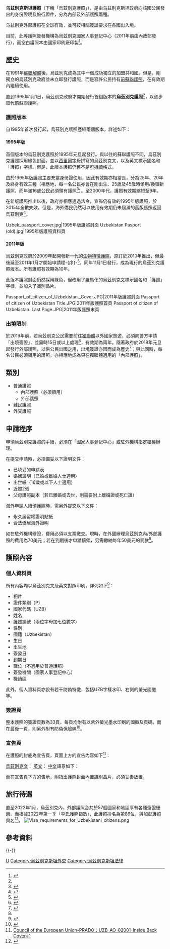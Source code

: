 {{Infobox Identity document
| document_name       = 乌兹别克斯坦護照
| image               = Front cover of Uzbekistan international passport (started issuing January 1, 2019).jpg
| image_caption       = 現行版本普通護照
| image2              = 
| image_caption2      = 
| using_jurisdiction  = {{flag|Uzbekistan}}國家人事登記中心（2011年起）<br>烏茲別克內政部（1995年-2011年）
| valid_jurisdictions = 全球有效（外部護照）<br>[[獨立國家聯合體|獨立國家聯合體]]（內部護照）
| document_type       = [[護照|護照]]
| purpose             = 國外旅行證件（外部護照）<br>國內及獨聯體身份證明文件（內部護照）
| eligibility         = 烏茲別克公民
| expiration          = 10年（現行）
| cost = 
}}

'''乌兹别克斯坦護照'''（下稱「烏茲別克護照」），是由乌兹别克斯坦政府向該國公民發出的身份證明及旅行證件，分為內部及外部護照兩種。

乌兹别克外部護照在全球有效，並可按相關簽證要求在各國出入境。

目前，此等護照簽發機構為烏茲別克國家人事登記中心（2011年前由內政部發行），而空白護照本由國家印刷廠印製<ref>{{Cite web |url=https://www.iai.nl/cases/uzbek-passport/ |title=Uzbek Passport-IAI Industrial Systems |accessdate=2020-10-13 |archive-date=2020-10-22 |archive-url=https://web.archive.org/web/20201022031205/https://www.iai.nl/cases/uzbek-passport/ |dead-url=no }}</ref>。

==歷史==
在1991年[[蘇聯解體|蘇聯解體]]後，烏茲別克成為其中一個成功獨立的加盟共和國。但是，剛獨立的烏茲別克政府並未立即發行護照，而是容許公民持有[[蘇聯護照|前蘇聯護照]]，在有效期內繼續使用。

直到1995年1月1日，烏茲別克政府才開始發行首個版本的'''烏茲別克護照'''<ref name=證件制度></ref>，以逐步取代前蘇聯護照。

===護照版本===
自1995年首次發行起，烏茲別克護照歷經兩個版本，詳述如下：

====1995年版====
首個版本的烏茲別克護照於1995年元旦起發行。與以往的蘇聯護照不同，烏茲別克護照採用綠色封面，並以[[西里爾字母|西里爾字母]]拼寫的烏茲別克文，以及英文標示國名和「護照」字樣。但是，此版本護照仍舊不是[[可機讀護照|可機讀格式]]。

由於1995年版護照主要充當身份證使用，因此有效期亦相當長，分為25年、20年及終身有效三種（相應地，每一名公民亦會在剛出生、25歲及45歲時領用/換領新護照，而年滿16歲公民必須領有護照<ref name=證件制度>{{Cite web |url=https://landinfo.no/wp-content/uploads/2018/04/Uzbekistan-ID-documents-and-passports-18022013.pdf |title=Landinfo (2013, 18 February).Report Uzbekistan: ID documents and passports. |accessdate=2020-10-13 |archive-date=2020-10-12 |archive-url=https://web.archive.org/web/20201012140354/https://landinfo.no/wp-content/uploads/2018/04/Uzbekistan-ID-documents-and-passports-18022013.pdf |dead-url=no }}</ref>）。至2000年代，護照有效期縮短至9年。

在新版護照推出以後，政府亦相應通過法令，宣佈仍有效的1995年版護照，於2015年全數失效。但是，海外僑民仍然可以使用有效期仍未屆滿的舊版護照返回烏茲別克<ref name=大使館>{{Cite web |url=https://uzbekistan.org/page/view?id=29 |title=Embassy of Uzbekistan in The United States-Biometric Passport of Uzbekistan |accessdate=2020-10-13 |archive-date=2020-10-13 |archive-url=https://web.archive.org/web/20201013092814/https://uzbekistan.org/page/view?id=29 |dead-url=no }}</ref>。
<gallery>
Uzbek_passport_cover.jpg|1995年版護照封面
Uzbekistan Pasport (old).jpg|1995年版護照資料頁
</gallery>

====2011年版====
烏茲別克政府於2009年起開發新一代的[[生物特徵護照|生物特徵護照]]，原訂於2010年推出，但最後延至2011年1月才開始申請程-{序}-<ref>{{Cite web |url=https://en.trend.az/azerbaijan/politics/1807184.html |title=Uzbekistan starts application of biometric passport system |accessdate=2020-10-13 |archive-date=2020-10-13 |archive-url=https://web.archive.org/web/20201013115914/https://en.trend.az/azerbaijan/politics/1807184.html |dead-url=no }}</ref>，同年11月1日發行，成為現行的烏茲別克護照版本。所有護照有效期為10年。

此版本護照封面仍然採用綠色，但改用了羅馬化的烏茲別克文標示國名和「護照」字樣，並加入了識別晶片。
<gallery>
Passport_of_citizen_of_Uzbekistan._Cover.JPG|2011年版護照封面
Passport of citizen of Uzbekistan Title.JPG|2011年版護照首頁
Passport of citizen of Uzbekistan. Last Page.JPG|2011年版護照末頁
</gallery>

===出境限制===
於2019年前，若烏茲別克公民需要前往[[獨立國家聯合體|獨聯體]]以外國家旅遊，必須向警方申請「出境簽證」，並需時15日或以上處理<ref>{{Cite web |url=https://www.landinfo.no/asset/1642/1/1642_1.pdf |title=Landinfo (2011, 20 May). Usbekistan: Utreisebestemmelser og arbeidsutvandring. Oslo: Landinfo. |accessdate=2020-10-13 |archive-date=2020-10-15 |archive-url=https://web.archive.org/web/20201015015619/https://www.landinfo.no/asset/1642/1/1642_1.pdf |dead-url=no }}</ref>，有效期為兩年。隨著政府於2019年元旦起發行外部護照，以供公民出國之用，出境簽證亦因而成為歷史<ref>{{Cite web |url=https://www.uzbekforum.org/why-uzbek-citizens-need-a-second-passport-for-foreign-travel/ |title=Why do Uzbek Citizens need a Second Passport for Foreign Travel? |access-date=2020-10-13 |archive-date=2022-03-18 |archive-url=https://web.archive.org/web/20220318042516/https://www.uzbekforum.org/why-uzbek-citizens-need-a-second-passport-for-foreign-travel/ |dead-url=no }}</ref>；與此同時，每名公民必須領用的護照，亦相應地成為只在獨聯體適用的「內部護照」。

==類別==
*普通護照
**內部護照（必須領用）
**外部護照
*難民護照
*外交護照

==申請程序==
申領烏茲別克護照的手續，必須在「國家人事登記中心」或駐外機構指定櫃檯辦理。

在提交申請時，必須備妥以下證明文件：
*已填妥的申請表
*婚姻證明（已婚或離婚人士適用）
*出世紙（16歲或以下人士適用）
*近照2張
*父母護照副本（若已離婚或去世，則需要附上離婚證或死亡證）

海外申請人續領護照時，需另外提交以下文件：
*永久居留權證明貼紙
*合法僑居海外證明

如在駐外機構辦證，費用必須以支票繳交。現時，在外國辦理烏茲別克內/外部護照的費用為70美元；若在到期後才申請續領，另需繳納每年50美元的罰款<ref name=大使館></ref>。

==護照內容==
===個人資料頁===
所有內容均以烏茲別克文及英文對照印刷，詳列如下<ref>{{Cite web |url=https://www.consilium.europa.eu/prado/en/UZB-AO-02001/image-259032.html |title=Council of the European Union-PRADO：UZB-AO-02001-Biodata page |accessdate=2020-10-13 |archive-date=2020-10-13 |archive-url=https://web.archive.org/web/20201013193307/https://www.consilium.europa.eu/prado/en/UZB-AO-02001/image-259032.html |dead-url=no }}</ref>：
*相片
*證件類別（P）
*國家代碼（UZB）
*姓名
*護照編號（兩位字母加七位數字）
*性別
*國籍（Uzbekistan）
*生日
*出生地
*簽發日
*到期日
*職位（不適用於普通護照）
*簽發機關（國家人事登記中心）
*機讀區

此外，個人資料頁亦設有若干防偽特徵，包括UZB字樣水印、右側的螢光國徽等。

===簽證頁===
整本護照的簽證頁數為33頁，每頁均附有以紫外螢光墨水印刷的國徽及頁碼。而在最後一頁，則另外附有防偽保險線<ref>{{Cite web |url=https://www.consilium.europa.eu/prado/en/UZB-AO-02001/index.html |title=Council of the European Union-PRADO：UZB-AO-02001 |accessdate=2020-10-13 |archive-date=2020-10-17 |archive-url=https://web.archive.org/web/20201017065932/https://www.consilium.europa.eu/prado/en/UZB-AO-02001/index.html |dead-url=no }}</ref>。

===宣告頁===
在護照的封底為宣告頁，頁面上方的宣告內容如下<ref>[https://www.consilium.europa.eu/prado/en/UZB-AO-02001/image-259031.html Council of the European Union-PRADO：UZB-AO-02001-Inside Back Cover]</ref>：

[[烏茲別克文|烏茲別克文]]：
{{Squote|w=1000px|''{{lang|uz|Pasport O'zbekiston Respublikasi mulkidir. Ushbu pasporting egasi O'zbekiston Respublikasi himoyasdadir.''}}''}}
[[英文|英文]]：{{Squote|w=1000px|''{{lang|en|This Passport is the property of the Republic of Uzbekistan. The holder of this passport is under the protection of the Republic of Uzbekistan.''}}''}}
[[中文|中文]]語意如下：{{Squote|w=1000px|''{{lang|cn|此護照為烏茲別克斯坦共和國財產。護照持有人受烏茲別克斯坦共和國保護。''}}''}}

而在宣告頁下方的告示，則指出護照封面內置識別晶片，必須妥善放置。

==旅行待遇==
{{main|烏茲別克公民簽證要求}}
直至2022年1月，烏茲別克內、外部護照合共於57個國家和地區享有各種簽證優惠。而根據2022年第一季「亨氏護照指數」，此護照排名為第86位，與加彭護照齊名<ref>{{cite web|title=The Henley Passport Index: Q1 2022 Global Ranking|url=https://www.henleyglobal.com/storage/app/media/HENLEY_PASSPORT_INDEX_FACTSHEET_2022_Q1_211221_1.pdf|publisher=Henley & Partners|accessdate=2022-03-11}}</ref>。
[[File:Visa_requirements_for_Uzbekistani_citizens.png|thumbnail]]

==參考資料==
{{reflist|2}}
{{-}}
{{护照|state=collapsed}}

[[Category:各國護照|U]]
[[Category:烏茲別克斯坦外交|Category:烏茲別克斯坦外交]]
[[Category:烏茲別克斯坦法律|Category:烏茲別克斯坦法律]]